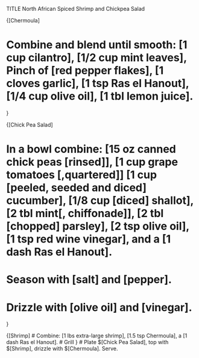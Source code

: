 TITLE North African Spiced Shrimp and Chickpea Salad

{[Chermoula]

# Combine and blend until smooth: [1 cup cilantro], [1/2 cup mint leaves], Pinch of [red pepper flakes], [1 cloves garlic], [1 tsp Ras el Hanout], [1/4 cup olive oil], [1 tbl lemon juice].

}

{[Chick Pea Salad]

# In a bowl combine: [15 oz canned chick peas [rinsed]], [1 cup grape tomatoes [,quartered]] [1 cup [peeled, seeded and diced] cucumber], [1/8 cup [diced] shallot], [2 tbl mint[, chiffonade]], [2 tbl [chopped] parsley], [2 tsp olive oil], [1 tsp red wine vinegar], and a [1 dash Ras el Hanout].
# Season with [salt] and [pepper].
# Drizzle with [olive oil] and [vinegar].
}

{[Shrimp]
# Combine: [1 lbs extra-large shrimp], [1.5 tsp Chermoula], a [1 dash Ras el Hanout].
# Grill
}
# Plate $[Chick Pea Salad], top with $[Shrimp], drizzle with $[Chermoula]. Serve.
